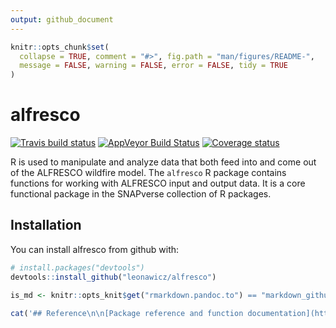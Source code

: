 ```yaml
---
output: github_document
---
```


<!-- README.md is generated from README.Rmd. Please edit that file -->

```r
knitr::opts_chunk$set(
  collapse = TRUE, comment = "#>", fig.path = "man/figures/README-",
  message = FALSE, warning = FALSE, error = FALSE, tidy = TRUE
)
```

# alfresco

[![Travis build status](https://travis-ci.org/leonawicz/alfresco.svg?branch=master)](https://travis-ci.org/leonawicz/alfresco)
[![AppVeyor Build Status](https://ci.appveyor.com/api/projects/status/github/leonawicz/alfresco?branch=master&svg=true)](https://ci.appveyor.com/project/leonawicz/alfresco)
[![Coverage status](https://codecov.io/gh/leonawicz/alfresco/branch/master/graph/badge.svg)](https://codecov.io/github/leonawicz/alfresco?branch=master)

R is used to manipulate and analyze data that both feed into and come out of the ALFRESCO wildfire model. 
The `alfresco` R package contains functions for working with ALFRESCO input and output data. 
It is a core functional package in the SNAPverse collection of R packages.

## Installation

You can install alfresco from github with:

```r
# install.packages("devtools")
devtools::install_github("leonawicz/alfresco")
```

```r
is_md <- knitr::opts_knit$get("rmarkdown.pandoc.to") == "markdown_github-ascii_identifiers"
```

```r
cat('## Reference\n\n[Package reference and function documentation](https://leonawicz.github.io/alfresco/)')
```
